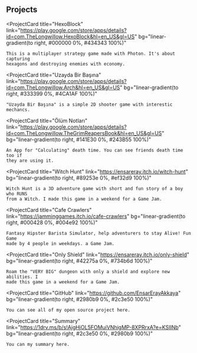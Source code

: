 ## Projects

<ProjectCard
    title="HexoBlock"
    link="https://play.google.com/store/apps/details?id=com.TheLongwillow.HexoBlock&hl=en_US&gl=US"
    bg="linear-gradient(to right, #000000 0%, #434343 100%)"
>
    This is a multiplayer strategy game made with Photon. It's about capturing
    hexagons and destroying enemies with economy.
</ProjectCard>

<ProjectCard
    title="Uzayda Bir Başına"
    link="https://play.google.com/store/apps/details?id=com.TheLongwillow.Arch&hl=en_US&gl=US"
    bg="linear-gradient(to right, #333399 0%, #4CA1AF 100%)"
>
    "Uzayda Bir Başına" is a simple 2D shooter game with interestic mechancs.
</ProjectCard>

<ProjectCard
    title="Ölüm Notları"
    link="https://play.google.com/store/apps/details?id=com.TheLongwillow.TheGrimReapersBook&hl=en_US&gl=US"
    bg="linear-gradient(to right, #141E30 0%, #243B55 100%)"
>
    An App for "Calculating" death time. You can see friends death time too if
    they are using it.
</ProjectCard>

<ProjectCard
    title="Witch Hunt"
    link="https://ensareray.itch.io/witch-hunt"
    bg="linear-gradient(to right, #89253e 0%, #ef32d9 100%)"
>
    Witch Hunt is a 3D adventure game with short and fun story of a boy who RUNS
    from a Witch. I made this game in a weekend for a Game Jam.
</ProjectCard>

<ProjectCard
    title="Cafe Crawlers"
    link="https://jamminggames.itch.io/cafe-crawlers"
    bg="linear-gradient(to right, #000428 0%, #004e92 100%)"
>
    Fantasy Hipster Barista Simulator, help adventurers to stay Alive! Fun Game
    made by 4 people in weekdays. a Game Jam.
</ProjectCard>

<ProjectCard
    title="Only Shield"
    link="https://ensareray.itch.io/only-shield"
    bg="linear-gradient(to right, #42275a 0%, #734b6d 100%)"
>
    Roam the "VERY BIG" dungeon with only a shield and explore new abilities. I
    made this game in a weekend for a Game Jam.
</ProjectCard>

<ProjectCard
    title="GitHub"
    link="https://github.com/EnsarErayAkkaya"
    bg="linear-gradient(to right, #2980b9 0%, #2c3e50 100%)"
>
    You can see all of my open source project here.
</ProjectCard>

<ProjectCard
    title="Summary"
    link="https://1drv.ms/b/s!AjgHjOL5FOMuiVNhigMP-8XPRrxA?e=KSIINb"
    bg="linear-gradient(to right, #2c3e50 0%, #2980b9 100%)"
>
    You can my summary here.
</ProjectCard>
